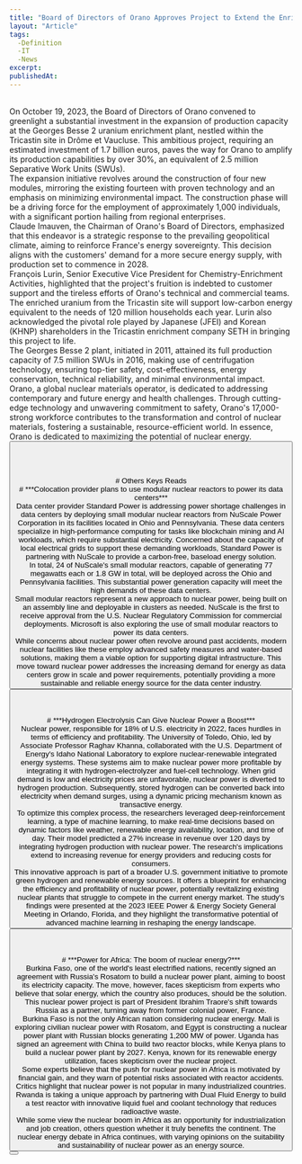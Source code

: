 ```yaml
---
title: "Board of Directors of Orano Approves Project to Extend the Enrichment Capacity of the Georges Besse 2 Plant"
layout: "Article"
tags: 
  -Definition
  -IT
  -News 
excerpt:
publishedAt:
---
```

<br/>
On October 19, 2023, the Board of Directors of Orano convened to greenlight a substantial investment in the expansion of production capacity at the Georges Besse 2 uranium enrichment plant, nestled within the Tricastin site in Drôme et Vaucluse. This ambitious project, requiring an estimated investment of 1.7 billion euros, paves the way for Orano to amplify its production capabilities by over 30%, an equivalent of 2.5 million Separative Work Units (SWUs).
<br/>
The expansion initiative revolves around the construction of four new modules, mirroring the existing fourteen with proven technology and an emphasis on minimizing environmental impact. The construction phase will be a driving force for the employment of approximately 1,000 individuals, with a significant portion hailing from regional enterprises.
<br/>
Claude Imauven, the Chairman of Orano's Board of Directors, emphasized that this endeavor is a strategic response to the prevailing geopolitical climate, aiming to reinforce France's energy sovereignty. This decision aligns with the customers' demand for a more secure energy supply, with production set to commence in 2028.
<br/>
François Lurin, Senior Executive Vice President for Chemistry-Enrichment Activities, highlighted that the project's fruition is indebted to customer support and the tireless efforts of Orano's technical and commercial teams. The enriched uranium from the Tricastin site will support low-carbon energy equivalent to the needs of 120 million households each year. Lurin also acknowledged the pivotal role played by Japanese (JFEI) and Korean (KHNP) shareholders in the Tricastin enrichment company SETH in bringing this project to life.
<br/>
The Georges Besse 2 plant, initiated in 2011, attained its full production capacity of 7.5 million SWUs in 2016, making use of centrifugation technology, ensuring top-tier safety, cost-effectiveness, energy conservation, technical reliability, and minimal environmental impact.
<br/>
Orano, a global nuclear materials operator, is dedicated to addressing contemporary and future energy and health challenges. Through cutting-edge technology and unwavering commitment to safety, Orano's 17,000-strong workforce contributes to the transformation and control of nuclear materials, fostering a sustainable, resource-efficient world. In essence, Orano is dedicated to maximizing the potential of nuclear energy.
<br/>
<Button
  address="https://finance.yahoo.com/news/board-directors-orano-approves-project-172200166.html?guccounter=1&guce_referrer=aHR0cHM6Ly93d3cuZ29vZ2xlLmNvbS8&guce_referrer_sig=AQAAANrzaolhmAbcCJvK0ZMufow14LMFdqA5ln1t7FjZ8NQ05hvJS6TbcRXRU5LEY6cKELHis02B4JcdSnXYJoZ6-aaD3KXYbxj1KBHDYiU5vf8uvf53sDxcEeD8xw1lhnxwIbhZIRPdY7B60_TdVKbe_ovd4V6llGFNpDfRgOXUpv4A"
  text="Source"
/>
<br/>
<br/>
<br/>
<br/>
# Others Keys Reads
<br/>
# ***Colocation provider plans to use modular nuclear reactors to power its data centers***
<br/>
Data center provider Standard Power is addressing power shortage challenges in data centers by deploying small modular nuclear reactors from NuScale Power Corporation in its facilities located in Ohio and Pennsylvania. These data centers specialize in high-performance computing for tasks like blockchain mining and AI workloads, which require substantial electricity. Concerned about the capacity of local electrical grids to support these demanding workloads, Standard Power is partnering with NuScale to provide a carbon-free, baseload energy solution.
<br/>
In total, 24 of NuScale's small modular reactors, capable of generating 77 megawatts each or 1.8 GW in total, will be deployed across the Ohio and Pennsylvania facilities. This substantial power generation capacity will meet the high demands of these data centers.
<br/>
Small modular reactors represent a new approach to nuclear power, being built on an assembly line and deployable in clusters as needed. NuScale is the first to receive approval from the U.S. Nuclear Regulatory Commission for commercial deployments. Microsoft is also exploring the use of small modular reactors to power its data centers.
<br/>
While concerns about nuclear power often revolve around past accidents, modern nuclear facilities like these employ advanced safety measures and water-based solutions, making them a viable option for supporting digital infrastructure. This move toward nuclear power addresses the increasing demand for energy as data centers grow in scale and power requirements, potentially providing a more sustainable and reliable energy source for the data center industry.
<br/>
<Button
  address="https://www.networkworld.com/article/3708809/colocation-provider-plans-to-use-modular-nuclear-reactors-to-power-its-data-centers.html"
  text="Source"
/>
<br/>
<br/>
<br/>
# ***Hydrogen Electrolysis Can Give Nuclear Power a Boost***
<br/>
Nuclear power, responsible for 18% of U.S. electricity in 2022, faces hurdles in terms of efficiency and profitability. The University of Toledo, Ohio, led by Associate Professor Raghav Khanna, collaborated with the U.S. Department of Energy's Idaho National Laboratory to explore nuclear-renewable integrated energy systems. These systems aim to make nuclear power more profitable by integrating it with hydrogen-electrolyzer and fuel-cell technology. When grid demand is low and electricity prices are unfavorable, nuclear power is diverted to hydrogen production. Subsequently, stored hydrogen can be converted back into electricity when demand surges, using a dynamic pricing mechanism known as transactive energy.
<br/>
To optimize this complex process, the researchers leveraged deep-reinforcement learning, a type of machine learning, to make real-time decisions based on dynamic factors like weather, renewable energy availability, location, and time of day. Their model predicted a 27% increase in revenue over 120 days by integrating hydrogen production with nuclear power. The research's implications extend to increasing revenue for energy providers and reducing costs for consumers.
<br/>
This innovative approach is part of a broader U.S. government initiative to promote green hydrogen and renewable energy sources. It offers a blueprint for enhancing the efficiency and profitability of nuclear power, potentially revitalizing existing nuclear plants that struggle to compete in the current energy market. The study's findings were presented at the 2023 IEEE Power & Energy Society General Meeting in Orlando, Florida, and they highlight the transformative potential of advanced machine learning in reshaping the energy landscape.
<br/>
<Button
  address="https://spectrum.ieee.org/nuclear-power-plant-2666016688"
  text="Source"
/>
<br/>
<br/>
<br/>
# ***Power for Africa: The boom of nuclear energy?***
<br/>
Burkina Faso, one of the world's least electrified nations, recently signed an agreement with Russia's Rosatom to build a nuclear power plant, aiming to boost its electricity capacity. The move, however, faces skepticism from experts who believe that solar energy, which the country also produces, should be the solution. This nuclear power project is part of President Ibrahim Traore's shift towards Russia as a partner, turning away from former colonial power, France.
<br/>
Burkina Faso is not the only African nation considering nuclear energy. Mali is exploring civilian nuclear power with Rosatom, and Egypt is constructing a nuclear power plant with Russian blocks generating 1,200 MW of power. Uganda has signed an agreement with China to build two reactor blocks, while Kenya plans to build a nuclear power plant by 2027. Kenya, known for its renewable energy utilization, faces skepticism over the nuclear project.
<br/>
Some experts believe that the push for nuclear power in Africa is motivated by financial gain, and they warn of potential risks associated with reactor accidents. Critics highlight that nuclear power is not popular in many industrialized countries.
<br/>
Rwanda is taking a unique approach by partnering with Dual Fluid Energy to build a test reactor with innovative liquid fuel and coolant technology that reduces radioactive waste.
<br/>
While some view the nuclear boom in Africa as an opportunity for industrialization and job creation, others question whether it truly benefits the continent. The nuclear energy debate in Africa continues, with varying opinions on the suitability and sustainability of nuclear power as an energy source.
<br/>
<Button
  address="https://www.dw.com/en/power-for-africa-the-boom-of-nuclear-energy/a-67152544"
  text="Source"
/>
